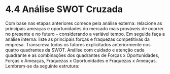 # 4.4 Análise SWOT Cruzada
Com base nas etapas anteriores comece pela análise externa: relacione as principais ameaças e oportunidades do mercado mais prováveis de ocorrer no presente e no futuro – considerando a variável tempo.
Em seguida faça a análise interna: liste as principais forças e fraquezas competitivas da empresa. 
Transcreva todos os fatores explicitados anteriormente nos quatro quadrantes da SWOT.
Análise com cuidado e atenção cada quadrante e as combinações dos quadrantes de Forças x Oportunidades, Forças x Ameaças, Fraquezas x Oportunidades e Fraquezas x Ameaças.
Lembrem-se da seguinte estrutura:
